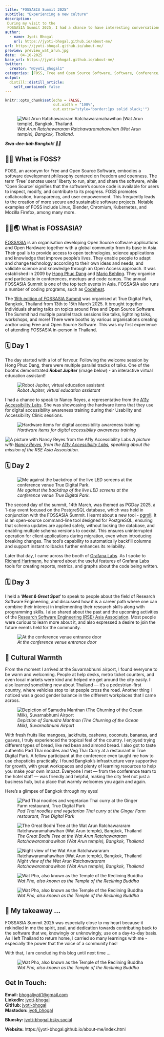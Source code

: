 ```yaml
---
title: "FOSSASIA Summit 2025"
subtitle: "Experiencing a new culture"
description: 
 During my visit to the 
 FOSSASIA Summit 2025, I had a chance to have interesting conversations and learnings. I  am sharing the same through this blog.
author:
  - name: Jyoti Bhogal
    url: https://jyoti-bhogal.github.io/about-me/
url: https://jyoti-bhogal.github.io/about-me/
preview: preview_wat_arun.jpg 
date:  04-10-2025
base_url: https://jyoti-bhogal.github.io/about-me/
twitter:
  creator: "@Jyoti_Bhogal1"
categories: [FOSS, Free and Open Source Software, Software, Conference, Talk, Research Software, Open Science, Open Source] 
output:
  distill::distill_article:
    self_contained: false
---
```


```r
knitr::opts_chunk$set(echo = FALSE,
                      out.width = "100%",
                      out.extra="style='border:1px solid black;'")

```

![*Wat Arun Ratchawararam Ratchawaramahawihan (Wat Arun temple), Bangkok, Thailand.*](preview_wat_arun.jpg)

***Swa-dee-kah Bangkok\! 👋🙏***

## 🧑‍💻 What is FOSS?

FOSS, an acronym for Free and Open Source Software, embodies a software development philosophy centered on freedom and openness. The term 'Free' denotes users' liberty to run, alter, and share the software, while 'Open Source' signifies that the software's source code is available for users to inspect, modify, and contribute to its progress. FOSS promotes collaboration, transparency, and user empowerment. This frequently leads to the creation of more secure and sustainable software projects. Notable examples of FOSS include Linux, Blender, Chromium, Kubernetes, and Mozilla Firefox, among many more.

## 🧑‍💻🌏 What is FOSSASIA? 

[FOSSASIA](https://fossasia.org/)  is an organisation developing Open Source software applications and Open Hardware together with a global community from its base in Asia. Their goal is to provide access to open technologies, science applications and knowledge that improve people's lives. They enable people to adapt and change technology according to their own ideas and needs, and validate science and knowledge through an Open Access approach. It was established in 2009 by [Hong Phuc Dang](https://www.linkedin.com/in/hongphucdang/) and [Mario Behling](https://www.linkedin.com/in/mariobehling/). They organise and participate in conferences, meetups and code camps. The annual FOSSASIA Summit is one of the top tech events in Asia. FOSSASIA also runs a number of coding programs, such as [Codeheat](https://codeheat.org/).

The [15th edition of FOSSASIA Summit](https://eventyay.com/e/4c0e0c27) was organised at True Digital Park, Bangkok, Thailand from 13th to 15th March 2025\.  It brought together individuals sharing talks on topics around Free and Open Source Software. The Summit had multiple parallel track sessions like talks, lightning talks, workshops, and more\! There were booths by various organisations creating and/or using Free and Open Source Software.  This was my first experience of attending FOSSASIA in-person in Thailand.

## 🗓️ Day 1

The day started with a lot of fervour. Following the welcome session by Hong Phuc Dang, there were multiple parallel tracks of talks. One of the booths demonstrated ***Robot Jupiter*** (image below) \-  an interactive virtual education assistant\!

![*Robot Jupiter, virtual education assistant*](jupiter_robot_educational_assistant.jpg)

I had a chance to speak to Nancy Reyes, a representative from the  [A11y Accessibility Labs](https://www.a11ylab.com/). She was showcasing the hardware items that they use for digital accessibility awareness training during their Usability and Accessibility Clinic sessions.  

![*Hardware items for digital accessibility awareness training*](hardware_and_software_accessibility.jpg)

![A picture with Nancy Reyes from the A11y Accessibility Labs](rse_asia.jpg)
*A picture with [Nancy Reyes](https://www.linkedin.com/in/nancyreyesfl/), from the [A11y Accessibility Labs](https://www.a11ylab.com/), speaking about the mission of the RSE Asia Association.*
 


## 🗓️ Day 2

![*Me against the backdrop of the live LED screens at the conference venue True Digital Park.*](jyoti_bhogal_true_digital_park.jpg)

The second day of the summit, 14th March, was themed as PGDay 2025, a 1-day event focused on the PostgreSQL database, which was held in conjunction with the FOSSASIA Summit. I learnt about a new tool \- [pgroll](https://pgroll.com/). It is an open-source command-line tool designed for PostgreSQL, ensuring that schema updates are applied safely, without locking the database, and enabling multiple schema versions to coexist. This ensures uninterrupted operation for client applications during migration, even when introducing breaking changes. The tool’s capability to automatically backfill columns and support instant rollbacks further enhances its reliability.

Later that day, I came across the booth of [Grafana Labs](https://www.linkedin.com/company/grafana-labs/). As I spoke to [Richard Hartmann](https://www.linkedin.com/in/richih/), he shared about the useful features of Grafana Labs tools for creating reports, metrics, and graphs about the code being written.

## 🗓️ Day 3

I held a ‘***Meet & Greet Spot***’ to speak to people about the field of Research Software Engineering, and discussed how it is a career path where one can combine their interest in implementing their research skills along with programming skills. I also shared about the past and the upcoming activities of the [Research Software Engineering (RSE) Asia Association](https://rse-asia.github.io/RSE_Asia/). Most people were curious to learn more about it, and also expressed a desire to join the future events held for the community.

![*At the conference venue entrance door*](jyoti_bhogal_fossasia_summit_2025_poster.jpg)

## 👥 Cultural Warmth

From the moment I arrived at the Suvarnabhumi airport, I found everyone to be warm and welcoming. People at help desks, metro ticket counters, and even local markets were kind and helped me get around the city easily. I also learned something new about Thailand — it's a pedestrian-first country, where vehicles stop to let people cross the road. Another thing I noticed was a good gender balance in the different workplaces that I came across.

![*Depiction of Samudra Manthan (The Churning of the Ocean Milk), Suvarnabhumi Airport*](churning_ocean_milk_suvarnabhumi_airport.jpg)

With fresh fruits like mangoes, jackfruits, cashews, coconuts, bananas, and guavas, I truly experienced the tropical feel of the country. I enjoyed trying different types of bread, like red bean and almond bread. I also got to taste authentic Pad Thai noodles and Veg Thai Curry at a restaurant in True Digital Park. A fellow participant at the conference even taught me how to use chopsticks practically. I found Bangkok’s infrastructure very supportive for growth, with great workspaces and plenty of learning resources to help you make your own impact. Everyone I met — from the conference team to the hotel staff — was friendly and helpful, making the city feel not just a business hub, but a place that warmly welcomes you again and again.

Here’s a glimpse of Bangkok through my eyes\!  

![*Pad Thai noodles and vegetarian Thai curry at the Ginger Farm restaurant, True Digital Park*](pad_thai_noodles.jpg)

![*The Great Bodhi Tree at the Wat Arun Ratchawararam Ratchawaramahawihan (Wat Arun temple), Bangkok, Thailand*](wat_arun_bodhi_tree.jpg)

![*Night view of the Wat Arun Ratchawararam Ratchawaramahawihan (Wat Arun temple), Bangkok, Thailand*](wat_arun_night_view.jpg)


![*Wat Pho, also known as the Temple of the Reclining Buddha*](wat_pho_temple_2.jpg)

![*Wat Pho, also known as the Temple of the Reclining Buddha*](wat_pho_temple_3.jpg)

## 📕 My takeaway … 

FOSSASIA Summit 2025 was especially close to my heart because it rekindled in me the spirit, zeal, and dedication towards contributing back to the software that we, knowingly or unknowingly, use on a day-to-day basis. As I left Thailand to return home, I carried so many learnings with me \- especially the power that the voice of a community has\!

With that, I am concluding this blog until next time …

![*Wat Pho, also known as the Temple of the Reclining Buddha*](wat_pho_temple_1.jpg)

## Get In Touch:

**Email:** [bhogaljyoti1@gmail.com](mailto:bhogaljyoti1@gmail.com)   
**LinkedIn:** [jyoti-bhogal](http://www.linkedin.com/in/jyoti-bhogal)  
**GitHub:** [jyoti-bhogal](https://github.com/jyoti-bhogal)   
**Mastodon:** [jyoti_bhogal](https://mastodon.social/@jyoti_bhogal)

**Bluesky:** [jyoti-bhogal.bsky.social](https://bsky.app/profile/jyoti-bhogal.bsky.social)

**Website:** https://jyoti-bhogal.github.io/about-me/index.html

